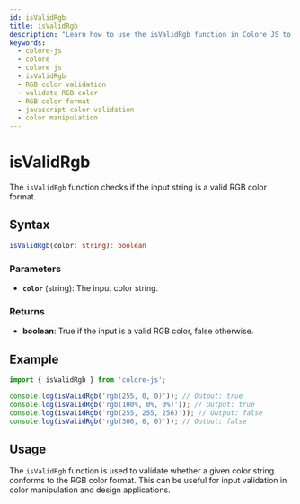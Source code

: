 ```yaml
---
id: isValidRgb
title: isValidRgb
description: "Learn how to use the isValidRgb function in Colore JS to validate RGB color strings. This guide provides syntax, parameters, examples, and practical applications for ensuring the validity of RGB colors in your projects."
keywords:
  - colore-js
  - colore
  - colore js
  - isValidRgb
  - RGB color validation
  - validate RGB color
  - RGB color format
  - javascript color validation
  - color manipulation
---
```



<StructuredData />

# isValidRgb

The `isValidRgb` function checks if the input string is a valid RGB color format.

## Syntax

```typescript
isValidRgb(color: string): boolean
```

### Parameters

- **`color`** (string): The input color string.

### Returns

- **boolean**: True if the input is a valid RGB color, false otherwise.

## Example

```typescript
import { isValidRgb } from 'colore-js';

console.log(isValidRgb('rgb(255, 0, 0)')); // Output: true
console.log(isValidRgb('rgb(100%, 0%, 0%)')); // Output: true
console.log(isValidRgb('rgb(255, 255, 256)')); // Output: false
console.log(isValidRgb('rgb(300, 0, 0)')); // Output: false
```

## Usage

The `isValidRgb` function is used to validate whether a given color string conforms to the RGB color format. This can be useful for input validation in color manipulation and design applications.

